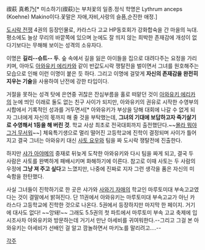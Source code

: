 禊萩 真希乃[* 미소하기(禊萩)는 부처꽃의 일종.정식 학명은 Lythrum anceps (Koehne) Makino이다.꽃말은 자애,자비,사랑의 슬픔,순진한 애정.]

[[도시락 전쟁]] 4권의 등장인물로, 카라스다 고교 HP동호회가 강화합숙을 간 마을의 늑대. 평소에도 늘상 무리의 바깥쪽에 있으며 눈에도 잘 띄지 않는 희박한 존재감에 개성이 없다기보다는 무해해 보이는 성격의 소유자다.

이명은 '''길리--슈트-- 두'''. 숲 속에서 길을 잃은 아이들을 집으로 대려다주는 요정을 가리키며, 아마도 [[아와유키 에리카]]와 같이 반값도시락 쟁탈전을 벌이면서 그녀를 원호해주는 모습으로 인해 이런 이명이 붙은 듯 하다. 그리고 이명에 걸맞게 '''자신의 존재감을 완전히 지우는 기술'''을 사용하여 난전에 강한 타입이다.

거절을 못하는 성격 탓에 은연중 귀찮은 잔심부름을 홀로 떠맡던 것이 [[아와유키 에리카]]의 눈에 띄인 이래로 둘도 없는 친구 사이가 되지만, 아와유키의 권유로 시작한 수영부의 시합에서 기록적인 성과를 거두면서[* 아와유키가 부상을 당해 대회에 나갈 수 없게 되자 그녀에게 자신의 몫까지 해 줄 것을 부탁했는데, '''그녀의 기대에 보답하고자 죽기살기로 수영해서 1등을 해 버린 것'''. 학교 사상 최초로 전국대회까지 출전했단다.~~[[몰라 뭐야 그거 무서워]]~~] 체육특기생으로 멀리 떨어진 고등학교에 진학이 결정되며 사이가 틀어지고 결국 그녀는 아와유키 대신 [[사토 요우]]와 팀을 짜 도시락 쟁탈전에 진출한다.

하지만 [[샤가 아야메]]의 중재로 뒤늦게 도착한 아와유키와 다시 팀을 짜게 되고, 결국 두 사람은 사토를 완벽하게 패배시키며 화해하기에 이른다. 참고로 이때 사토는 두 사람의 우정에 '''그냥 져 주고 싶다'''고 느꼈지만, 나중에 진짜로 지자 그런 생각을 품은 자신의 미숙함을 한탄했다.

사실 그녀들이 진학하기로 한 곳은 샤가와 [[사와기 자매]]의 학교인 마루토미대 부속고교였다는 것이 결말에서 밝혀진다. 단 11권에서 아와유키는 마루토미대 부속고교가 아닌 카라스다 고등학교에 진학한 것으로 나온다. 5권에서 등장하지만 마지막 한 페이지. 거기에 대사도 없다! ~~앙돼!~~ 그래도 5.5권의 첫 파트에서 마루토미 부속 고교 축제에 입시조사차 아와유키와 방문하는데 거기서 만난 아세비를 귀여워한다.--그리고 그걸 본 아와유키는 아세비가 선배인 걸 알고 깜놀하면서 마키노를 말리려고....--

[[각주]]

